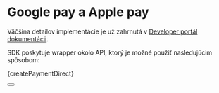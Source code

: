 
# Google pay a Apple pay

Väčšina detailov implementácie je už zahrnutá v [Developer portál dokumentácii](https://developer.tatrabanka.sk/apihub/#/apis/f438e906-7845-4bc1-a028-73d3f9547d2a/show/doc?mode=view&uri=Priama-integracia-pre-Google-Pay-a-Apple-Pay).

SDK poskytuje wrapper okolo API, ktorý je možné použiť nasledujúcim spôsobom:


<CodeBlock language="php">{createPaymentDirect}</CodeBlock>

<Button label="Prejsť na kompletnú API príručku" link="/docs/api/create-direct-transaction-request"/>

